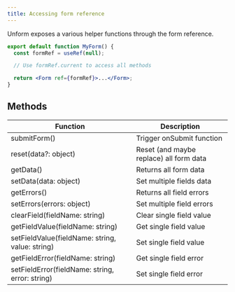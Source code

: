 ```yaml
---
title: Accessing form reference
---
```


Unform exposes a various helper functions through the form reference.

```jsx lineNumbers=true
export default function MyForm() {
  const formRef = useRef(null);

  // Use formRef.current to access all methods

  return <Form ref={formRef}>...</Form>;
}
```

## Methods

<table>
  <thead>
    <tr>
      <th>Function</th>
      <th>Description</th>
    </tr>
  </thead>
  <tbody>
    <tr>
      <td>submitForm()</td>
      <td>Trigger onSubmit function</td>
    </tr>
    <tr>
      <td>reset(data?: object)</td>
      <td>Reset (and maybe replace) all form data</td>
    </tr>
    <tr>
      <td>getData()</td>
      <td>Returns all form data</td>
    </tr>
    <tr>
      <td>setData(data: object)</td>
      <td>Set multiple fields data</td>
    </tr>
    <tr>
      <td>getErrors()</td>
      <td>Returns all field errors</td>
    </tr>
    <tr>
      <td>setErrors(errors: object)</td>
      <td>Set multiple field errors</td>
    </tr>
    <tr>
      <td>clearField(fieldName: string)</td>
      <td>Clear single field value</td>
    </tr>
    <tr>
      <td>getFieldValue(fieldName: string)</td>
      <td>Get single field value</td>
    </tr>
    <tr>
      <td>setFieldValue(fieldName: string, value: string)</td>
      <td>Set single field value</td>
    </tr>
    <tr>
      <td>getFieldError(fieldName: string)</td>
      <td>Get single field error</td>
    </tr>
    <tr>
      <td>setFieldError(fieldName: string, error: string)</td>
      <td>Set single field error</td>
    </tr>
  </tbody>
</table>
